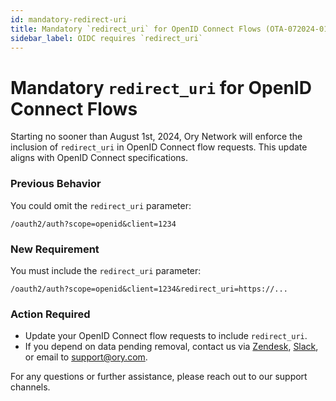 ```yaml
---
id: mandatory-redirect-uri
title: Mandatory `redirect_uri` for OpenID Connect Flows (OTA-072024-01)
sidebar_label: OIDC requires `redirect_uri`
---
```


# Mandatory `redirect_uri` for OpenID Connect Flows

Starting no sooner than August 1st, 2024, Ory Network will enforce the inclusion of `redirect_uri` in OpenID Connect flow
requests. This update aligns with OpenID Connect specifications.

### Previous Behavior

You could omit the `redirect_uri` parameter:

```
/oauth2/auth?scope=openid&client=1234
```

### New Requirement

You must include the `redirect_uri` parameter:

```
/oauth2/auth?scope=openid&client=1234&redirect_uri=https://...
```

### Action Required

- Update your OpenID Connect flow requests to include `redirect_uri`.
- If you depend on data pending removal, contact us via [Zendesk](https://console.ory.sh/support),
  [Slack](https://slack.ory.com), or email to support@ory.com.

For any questions or further assistance, please reach out to our support channels.

